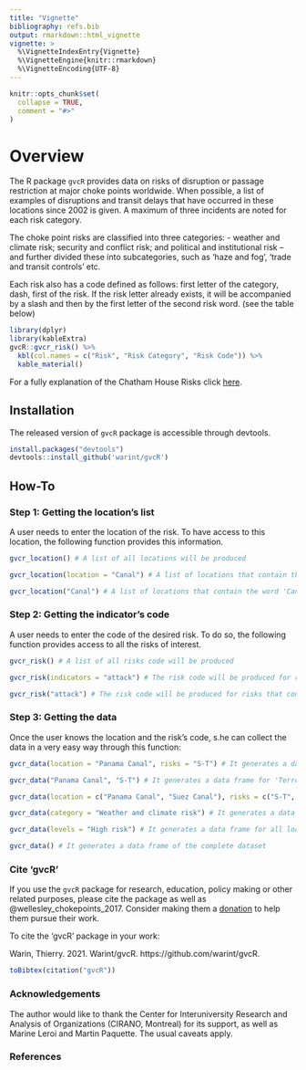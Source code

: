 ```yaml
---
title: "Vignette"
bibliography: refs.bib
output: rmarkdown::html_vignette
vignette: >
  %\VignetteIndexEntry{Vignette}
  %\VignetteEngine{knitr::rmarkdown}
  %\VignetteEncoding{UTF-8}
---
```


```r
knitr::opts_chunk$set(
  collapse = TRUE,
  comment = "#>"
)
```

# Overview

The R package `gvcR` provides data on risks of disruption or passage restriction at major choke points worldwide. When possible, a list of examples of disruptions and transit delays that have occurred in these locations since 2002 is given. A maximum of three incidents are noted for each risk category. 

The choke point risks are classified into three categories: - weather and climate risk; security and conflict risk; and political and institutional risk – and further divided these into subcategories, such as ‘haze and fog’, ‘trade and transit controls’ etc. 

Each risk also has a code defined as follows: first letter of the category, dash, first of the risk. If the risk letter already exists, it will be accompanied by a slash and then by the first letter of the second risk word. (see the table below)

```r
library(dplyr)
library(kableExtra)
gvcR::gvcr_risk() %>%
  kbl(col.names = c("Risk", "Risk Category", "Risk Code")) %>%
  kable_material()
```

For a fully explanation of the Chatham House Risks click [here](https://www.chathamhouse.org/2017/06/chokepoints-and-vulnerabilities-global-food-trade-0/annex-2-examples-chokepoint-disruption).

## Installation

The released version of `gvcR` package is accessible through devtools.

```r
install.packages("devtools")
devtools::install_github('warint/gvcR')
```

## How-To

### Step 1: Getting the location’s list

A user needs to enter the location of the risk. To have access to this location, the following function provides this information.

```r
gvcr_location() # A list of all locations will be produced

gvcr_location(location = "Canal") # A list of locations that contain the word 'Canal' will be produced

gvcr_location("Canal") # A list of locations that contain the word 'Canal' will be produced
```

### Step 2: Getting the indicator’s code

A user needs to enter the code of the desired risk. To do so, the following function provides access to all the risks of interest.

```r
gvcr_risk() # A list of all risks code will be produced

gvcr_risk(indicators = "attack") # The risk code will be produced for risks that contain the word 'attack'

gvcr_risk("attack") # The risk code will be produced for risks that contain the word 'attack'
```


### Step 3: Getting the data

Once the user knows the location and the risk’s code, s.he can collect the data in a very easy way through this function:

```r
gvcr_data(location = "Panama Canal", risks = "S-T") # It generates a data frame for 'Terrorist attack' (S-T) risk in the location 'Panama Canal'

gvcr_data("Panama Canal", "S-T") # It generates a data frame for 'Terrorist attack' (S-T) risk in the location 'Panama Canal'

gvcr_data(location = c("Panama Canal", "Suez Canal"), risks = c("S-T", "S-C")) # It generates a data frame for 'Terrorist attack' (S-T) and 'Conflict' (S-C) risks in the location 'Panama Canal'

gvcr_data(category = "Weather and climate risk") # It generates a data frame for all locations and risks in the category 'Weather and climate risk'

gvcr_data(levels = "High risk") # It generates a data frame for all locations and risks with a 'High risk'

gvcr_data() # It generates a data frame of the complete dataset
```

### Cite ‘gvcR’

If you use the `gvcR` package for research, education, policy making or other related purposes, please cite the package as well as @wellesley_chokepoints_2017. Consider making them a [donation](https://www.chathamhouse.org/support-us) to help them pursue their work.

To cite the ‘gvcR’ package in your work:

Warin, Thierry. 2021. Warint/gvcR. https://github.com/warint/gvcR.

```r
toBibtex(citation("gvcR"))
```

### Acknowledgements

The author would like to thank the Center for Interuniversity Research and Analysis of Organizations (CIRANO, Montreal) for its support, as well as Marine Leroi and Martin Paquette. The usual caveats apply.

### References

